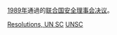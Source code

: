 {{Year by category
| m = 1
| c = 9
| d = 8
| y = 9
| cat = 联合国安全理事会决议
| sortkey = United Nations Security Council resolutions
| parent = 各年聯合國安全理事會決議
| subcat = 1989年國際關係
}}
[[1989年|1989年]]通過的[[联合国安全理事会决议|联合国安全理事会决议]]。
{{Wikisource|联合国安理会1989年决议}}

[[Category:1989年聯合國|Resolutions, UN SC]]
[[Category:1989年法律|UNSC]]